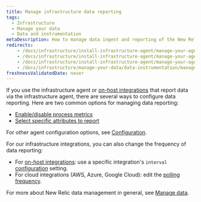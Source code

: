 ```yaml
---
title: Manage infrastructure data reporting
tags:
  - Infrastructure
  - Manage your data
  - Data and instrumentation
metaDescription: How to manage data ingest and reporting of the New Relic infrastructure agent and our infrastructure integrations.
redirects:
    - /docs/infrastructure/install-infrastructure-agent/manage-your-agent/manage-infrastructure-agent-data-ingest
    - /docs/infrastructure/install-infrastructure-agent/manage-your-agent/manage-infrastructure-agent-data-reporting
    - /docs/infrastructure/install-infrastructure-agent/manage-your-agent/manage-infrastructure-data-reporting
    - /docs/infrastructure/manage-your-data/data-instrumentation/manage-infrastructure-data-reporting
freshnessValidatedDate: never
---
```


If you use the infrastructure agent or [on-host integrations](/docs/integrations/host-integrations/get-started/introduction-host-integrations) that report data via the infrastructure agent, there are several ways to configure data reporting. Here are two common options for managing data reporting:

* [Enable/disable process metrics](/docs/infrastructure/install-infrastructure-agent/configuration/infrastructure-agent-configuration-settings#enable-process-metrics)
* [Select specific attributes to report](/docs/infrastructure/install-infrastructure-agent/configuration/infrastructure-agent-configuration-settings#include-matching-metrics)

For other agent configuration options, see [Configuration](/docs/infrastructure/install-infrastructure-agent/configuration/infrastructure-agent-configuration-settings).

For our infrastructure integrations, you can also change the frequency of data reporting:

* For [on-host integrations](/docs/infrastructure/host-integrations/host-integrations-list): use a specific integration's `interval` [configuration](/docs/integrations/integrations-sdk/file-specifications/host-integration-configuration-overview) setting.
* For cloud integrations (AWS, Azure, Google Cloud): edit the [polling frequency](/docs/integrations/new-relic-integrations/cloud-integrations/configure-polling-frequency-data-collection-cloud-integrations).

For more about New Relic data management in general, see [Manage data](/docs/telemetry-data-platform/ingest-manage-data/manage-data/manage-your-data).